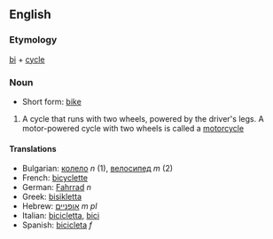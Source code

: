 ==English==

===Etymology===

[[bi]] + [[cycle]]

===Noun===

*Short form: [[bike]]

# A cycle that runs with two wheels, powered by the driver's legs. A motor-powered cycle with two wheels is called a [[motorcycle]]

====Translations====

*Bulgarian: [[колело]] ''n'' (1), [[велосипед]] ''m'' (2)
*French: [[bicyclette]]
*German: [[Fahrrad]] ''n''
*Greek: [[bisikletta]]
*Hebrew: [[אופניים]] ''m'' ''pl''
*Italian: [[bicicletta]], [[bici]]
*Spanish: [[bicicleta]] ''f''